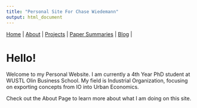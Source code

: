 ```yaml
---
title: "Personal Site For Chase Wiedemann"
output: html_document
---
```

|
[Home](https://chasewiedemann.github.io/index.html) |
[About](https://chasewiedemann.github.io/Site/about.html) |
[Projects](https://chasewiedemann.github.io/Site/Projects/projects.html) |
[Paper Summaries](https://chasewiedemann.github.io/Site/Summaries/summaries.html) |
[Blog](https://chasewiedemann.github.io/Site/blog.html) |

# Hello!

Welcome to my Personal Website. I am currently a 4th Year PhD student at WUSTL Olin Business School. My field is Industrial Organization, focusing on exporting concepts from IO into Urban Economics.

Check out the About Page to learn more about what I am doing on this site.